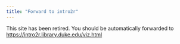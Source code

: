 ```yaml
---
title: "Forward to intro2r"
---
```


This site has been retired.  You should be automatically forwarded to [https://intro2r.library.duke.edu/viz.html](https://intro2r.library.duke.edu/viz.html)
